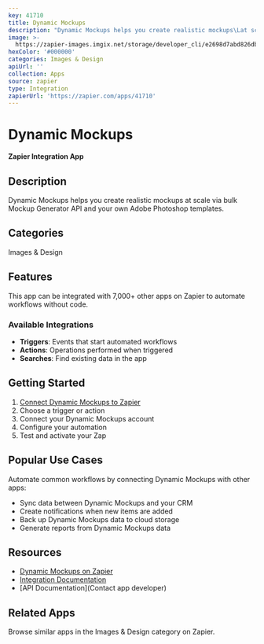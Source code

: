 ```yaml
---
key: 41710
title: Dynamic Mockups
description: "Dynamic Mockups helps you create realistic mockups\Lat scale via bulk Mockup Generator API and your own Adobe Photoshop templates."
image: >-
  https://zapier-images.imgix.net/storage/developer_cli/e2698d7abd826db711fff2367807184c.png?auto=format%2Ccompress&ixlib=python-3.0.0&q=50
hexColor: '#000000'
categories: Images & Design
apiUrl: ''
collection: Apps
source: zapier
type: Integration
zapierUrl: 'https://zapier.com/apps/41710'
---
```

# Dynamic Mockups

**Zapier Integration App**

## Description

Dynamic Mockups helps you create realistic mockups at scale via bulk Mockup Generator API and your own Adobe Photoshop templates.

## Categories

Images & Design

## Features

This app can be integrated with 7,000+ other apps on Zapier to automate workflows without code.

### Available Integrations

- **Triggers**: Events that start automated workflows
- **Actions**: Operations performed when triggered
- **Searches**: Find existing data in the app

## Getting Started

1. [Connect Dynamic Mockups to Zapier](https://zapier.com/apps/41710)
2. Choose a trigger or action
3. Connect your Dynamic Mockups account
4. Configure your automation
5. Test and activate your Zap

## Popular Use Cases

Automate common workflows by connecting Dynamic Mockups with other apps:

- Sync data between Dynamic Mockups and your CRM
- Create notifications when new items are added
- Back up Dynamic Mockups data to cloud storage
- Generate reports from Dynamic Mockups data

## Resources

- [Dynamic Mockups on Zapier](https://zapier.com/apps/41710)
- [Integration Documentation](https://zapier.com/apps/41710/integrations)
- [API Documentation](Contact app developer)

## Related Apps

Browse similar apps in the Images & Design category on Zapier.
